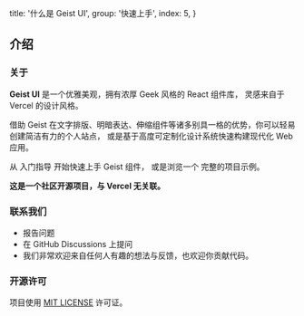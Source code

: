 
  title: '什么是 Geist UI',
  group: '快速上手',
  index: 5,
}

## 介绍

### 关于

**Geist UI** 是一个优雅美观，拥有浓厚 Geek 风格的 React 组件库，
灵感来自于 <Link rel="nofollow" target="_blank" href="https://vercel.com">Vercel</Link> 的设计风格。

借助 Geist 在文字排版、明暗表达、伸缩组件等诸多别具一格的优势，你可以轻易创建简洁有力的个人站点，
或是基于高度可定制化设计系统快速构建现代化 Web 应用。

从 <NextLink href="/zh-cn/guide/installation"><Link color>入门指导</Link></NextLink> 开始快速上手 Geist 组件，
或是浏览一个 <Link rel="nofollow" target="_blank" color href="https://github.com/geist-org/geist-ui/tree/master/examples">完整的项目示例</Link>。

<Note label="" type="warning">
  <b>这是一个社区开源项目，与 Vercel 无关联。</b>
</Note>

<Spacer h={2.5} />

### 联系我们

<ul>
  <li>
    <Link
      color
      target="_blank"
      rel="nofollow"
      href="https://github.com/geist-org/geist-ui/issues/new">
      报告问题
    </Link>
  </li>
  <li>
    <Link
      color
      target="_blank"
      rel="nofollow"
      href="https://github.com/geist-org/geist-ui/discussions">
      在 GitHub Discussions 上提问
    </Link>
  </li>
  <li>我们非常欢迎来自任何人有趣的想法与反馈，也欢迎你贡献代码。</li>
</ul>
<Spacer h={2.5} />

### 开源许可

项目使用 [MIT LICENSE](https://github.com/geist-org/geist-ui/blob/master/LICENSE) 许可证。

